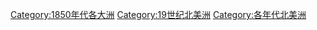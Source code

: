 {{DecadeCategoryNav|decade=1850|topic=北美洲}}

[[Category:1850年代各大洲‎|Category:1850年代各大洲‎]]
[[Category:19世纪北美洲|Category:19世纪北美洲]]
[[Category:各年代北美洲|Category:各年代北美洲]]
